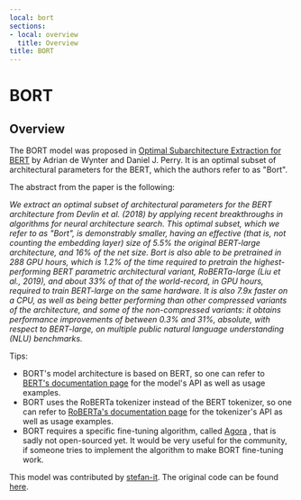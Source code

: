 ```yaml
---
local: bort
sections:
- local: overview
  title: Overview
title: BORT
---
```

<script>
</script>
<!--Copyright 2020 The HuggingFace Team. All rights reserved.

Licensed under the Apache License, Version 2.0 (the "License"); you may not use this file except in compliance with
the License. You may obtain a copy of the License at

http://www.apache.org/licenses/LICENSE-2.0

Unless required by applicable law or agreed to in writing, software distributed under the License is distributed on
an "AS IS" BASIS, WITHOUT WARRANTIES OR CONDITIONS OF ANY KIND, either express or implied. See the License for the
specific language governing permissions and limitations under the License.
-->

<h1 id="bort">BORT</h1>

<h2 id="overview">Overview</h2>

The BORT model was proposed in [Optimal Subarchitecture Extraction for BERT](https://arxiv.org/abs/2010.10499) by
Adrian de Wynter and Daniel J. Perry. It is an optimal subset of architectural parameters for the BERT, which the
authors refer to as "Bort".

The abstract from the paper is the following:

*We extract an optimal subset of architectural parameters for the BERT architecture from Devlin et al. (2018) by
applying recent breakthroughs in algorithms for neural architecture search. This optimal subset, which we refer to as
"Bort", is demonstrably smaller, having an effective (that is, not counting the embedding layer) size of 5.5% the
original BERT-large architecture, and 16% of the net size. Bort is also able to be pretrained in 288 GPU hours, which
is 1.2% of the time required to pretrain the highest-performing BERT parametric architectural variant, RoBERTa-large
(Liu et al., 2019), and about 33% of that of the world-record, in GPU hours, required to train BERT-large on the same
hardware. It is also 7.9x faster on a CPU, as well as being better performing than other compressed variants of the
architecture, and some of the non-compressed variants: it obtains performance improvements of between 0.3% and 31%,
absolute, with respect to BERT-large, on multiple public natural language understanding (NLU) benchmarks.*

Tips:

- BORT's model architecture is based on BERT, so one can refer to [BERT's documentation page](bert) for the
  model's API as well as usage examples.
- BORT uses the RoBERTa tokenizer instead of the BERT tokenizer, so one can refer to [RoBERTa's documentation page](roberta) for the tokenizer's API as well as usage examples.
- BORT requires a specific fine-tuning algorithm, called [Agora](https://adewynter.github.io/notes/bort_algorithms_and_applications.html#fine-tuning-with-algebraic-topology) ,
  that is sadly not open-sourced yet. It would be very useful for the community, if someone tries to implement the
  algorithm to make BORT fine-tuning work.

This model was contributed by [stefan-it](https://huggingface.co/stefan-it). The original code can be found [here](https://github.com/alexa/bort/).
